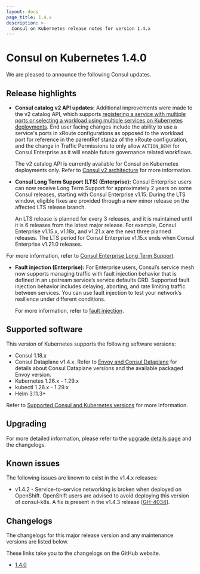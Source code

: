 ```yaml
---
layout: docs
page_title: 1.4.x
description: >-
  Consul on Kubernetes release notes for version 1.4.x
---
```


# Consul on Kubernetes 1.4.0

We are pleased to announce the following Consul updates.

## Release highlights

- **Consul catalog v2 API updates:** Additional improvements were made to the v2 catalog API, which supports [registering a service with multiple ports or selecting a workload using multiple services on Kubernetes deployments](/consul/docs/k8s/multiport). End user facing changes include the ability to use a service's ports in xRoute configurations as opposed to the workload port for reference in the parentRef stanza of the xRoute configuration, and the change in Traffic Permissions to only allow `ACTION_DENY` for Consul Enterprise as it will enable future governance related workflows.

  The v2 catalog API is currently available for Consul on Kubernetes deployments only. Refer to [Consul v2 architecture](/consul/docs/architecture/v2) for more information.

- **Consul Long Term Support (LTS) (Enterprise):** Consul Enterprise users can now receive Long Term Support for approximately 2 years on some Consul releases, starting with Consul Enterprise v1.15. During the LTS window, eligible fixes are provided through a new minor release on the affected LTS release branch.

  An LTS release is planned for every 3 releases, and it is maintained until it is 6 releases from the latest major release. For example, Consul Enterprise v1.15.x, v1.18x, and v1.21.x are the next three planned releases. The LTS period for Consul Enterprise v1.15.x ends when Consul Enterprise v1.21.0 releases.

 For more information, refer to [Consul Enterprise Long Term Support](/consul/docs/enterprise/long-term-support).

- **Fault injection (Enterprise):** For Enterprise users, Consul’s service mesh now supports managing traffic with fault injection behavior that is defined in an upstream service’s service defaults CRD. Supported fault injection behavior includes delaying, aborting, and rate limiting traffic between services. You can use fault injection to test your network’s resilience under different conditions.

  For more information, refer to [fault injection](/consul/docs/connect/manage-traffic/fault-injection).

## Supported software

This version of Kubernetes supports the following software versions:

- Consul 1.18.x
- Consul Dataplane v1.4.x. Refer to [Envoy and Consul Dataplane](/consul/docs/v1.18.x/connect/proxies/envoy#envoy-and-consul-dataplane) for details about Consul Dataplane versions and the available packaged Envoy version.
- Kubernetes 1.26.x - 1.29.x
- kubectl 1.26.x - 1.29.x
- Helm 3.11.3+

Refer to [Supported Consul and Kubernetes versions](/consul/docs/v1.18.x/k8s/compatibility#supported-consul-and-kubernetes-versions) for more information.

## Upgrading

For more detailed information, please refer to the [upgrade details page](/consul/docs/upgrading/upgrade-specific) and the changelogs.

## Known issues

The following issues are known to exist in the v1.4.x releases:

- v1.4.2 - Service-to-service networking is broken when deployed on OpenShift. OpenShift users are advised to avoid deploying this version of consul-k8s.
    A fix is present in the v1.4.3 release [[GH-4034](https://github.com/hashicorp/consul-k8s/pull/4034)].

## Changelogs

The changelogs for this major release version and any maintenance versions are listed below.

<Note> These links take you to the changelogs on the GitHub website. </Note>

- [1.4.0](https://github.com/hashicorp/consul-k8s/releases/tag/v1.4.0)
